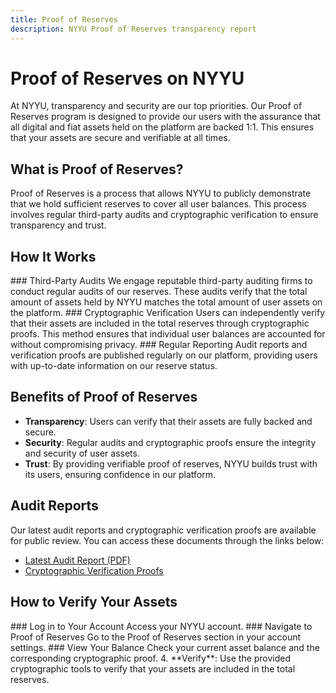 ```yaml
---
title: Proof of Reserves
description: NYYU Proof of Reserves transparency report
---
```



# Proof of Reserves on NYYU

At NYYU, transparency and security are our top priorities. Our Proof of Reserves program is designed to provide our users with the assurance that all digital and fiat assets held on the platform are backed 1:1. This ensures that your assets are secure and verifiable at all times.

## What is Proof of Reserves?

Proof of Reserves is a process that allows NYYU to publicly demonstrate that we hold sufficient reserves to cover all user balances. This process involves regular third-party audits and cryptographic verification to ensure transparency and trust.

## How It Works

<Steps>
<Step>
### Third-Party Audits
We engage reputable third-party auditing firms to conduct regular audits of our reserves. These audits verify that the total amount of assets held by NYYU matches the total amount of user assets on the platform.
</Step>

<Step>
### Cryptographic Verification
Users can independently verify that their assets are included in the total reserves through cryptographic proofs. This method ensures that individual user balances are accounted for without compromising privacy.
</Step>

<Step>
### Regular Reporting
Audit reports and verification proofs are published regularly on our platform, providing users with up-to-date information on our reserve status.
</Step>

</Steps>

## Benefits of Proof of Reserves

- **Transparency**: Users can verify that their assets are fully backed and secure.
- **Security**: Regular audits and cryptographic proofs ensure the integrity and security of user assets.
- **Trust**: By providing verifiable proof of reserves, NYYU builds trust with its users, ensuring confidence in our platform.

## Audit Reports

Our latest audit reports and cryptographic verification proofs are available for public review. You can access these documents through the links below:

- [Latest Audit Report (PDF)](https://nyyu.io/audit-report)
- [Cryptographic Verification Proofs](https://nyyu.io/verification-proofs)

## How to Verify Your Assets

<Steps>
<Step>
### Log in to Your Account
Access your NYYU account.
</Step>

<Step>
### Navigate to Proof of Reserves
Go to the Proof of Reserves section in your account settings.
</Step>

<Step>
### View Your Balance
Check your current asset balance and the corresponding cryptographic proof.
</Step>

</Steps>
4. **Verify**: Use the provided cryptographic tools to verify that your assets are included in the total reserves.